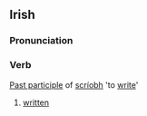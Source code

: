 ==Irish==
===Pronunciation===
{{IPA|[ʃk&#690;r&#690;iːfə]}}
===Verb===
[[Past participle]] of [[scríobh]] 'to [[write]]'
#[[written]]